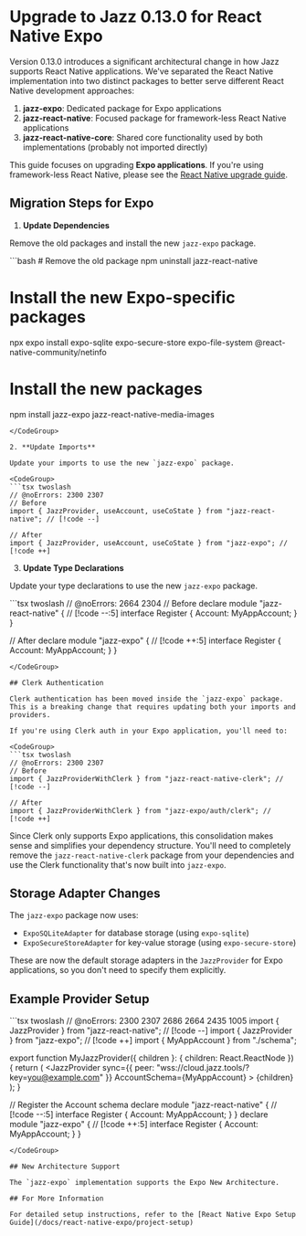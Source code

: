 

# Upgrade to Jazz 0.13.0 for React Native Expo

Version 0.13.0 introduces a significant architectural change in how Jazz supports React Native applications. We've separated the React Native implementation into two distinct packages to better serve different React Native development approaches:

1. **jazz-expo**: Dedicated package for Expo applications
2. **jazz-react-native**: Focused package for framework-less React Native applications
3. **jazz-react-native-core**: Shared core functionality used by both implementations (probably not imported directly)

This guide focuses on upgrading **Expo applications**. If you're using framework-less React Native, please see the [React Native upgrade guide](/docs/react-native/upgrade/0-13-0).

## Migration Steps for Expo

1. **Update Dependencies**

Remove the old packages and install the new `jazz-expo` package.

<CodeGroup>
```bash
# Remove the old package
npm uninstall jazz-react-native

# Install the new Expo-specific packages
npx expo install expo-sqlite expo-secure-store expo-file-system @react-native-community/netinfo

# Install the new packages
npm install jazz-expo jazz-react-native-media-images
```
</CodeGroup>

2. **Update Imports**

Update your imports to use the new `jazz-expo` package.

<CodeGroup>
```tsx twoslash
// @noErrors: 2300 2307
// Before
import { JazzProvider, useAccount, useCoState } from "jazz-react-native"; // [!code --]

// After
import { JazzProvider, useAccount, useCoState } from "jazz-expo"; // [!code ++]
```
</CodeGroup>

3. **Update Type Declarations**

Update your type declarations to use the new `jazz-expo` package.

<CodeGroup>
```tsx twoslash
// @noErrors: 2664 2304
// Before
declare module "jazz-react-native" { // [!code --:5]
  interface Register {
    Account: MyAppAccount;
  }
}

// After
declare module "jazz-expo" { // [!code ++:5]
  interface Register {
    Account: MyAppAccount;
  }
}
```
</CodeGroup>

## Clerk Authentication

Clerk authentication has been moved inside the `jazz-expo` package. This is a breaking change that requires updating both your imports and providers.

If you're using Clerk auth in your Expo application, you'll need to:

<CodeGroup>
```tsx twoslash
// @noErrors: 2300 2307
// Before
import { JazzProviderWithClerk } from "jazz-react-native-clerk"; // [!code --]

// After
import { JazzProviderWithClerk } from "jazz-expo/auth/clerk"; // [!code ++]
```
</CodeGroup>

Since Clerk only supports Expo applications, this consolidation makes sense and simplifies your dependency structure. You'll need to completely remove the `jazz-react-native-clerk` package from your dependencies and use the Clerk functionality that's now built into `jazz-expo`.

## Storage Adapter Changes

The `jazz-expo` package now uses:
- `ExpoSQLiteAdapter` for database storage (using `expo-sqlite`)
- `ExpoSecureStoreAdapter` for key-value storage (using `expo-secure-store`)

These are now the default storage adapters in the `JazzProvider` for Expo applications, so you don't need to specify them explicitly.

## Example Provider Setup

<CodeGroup>
```tsx twoslash
// @noErrors: 2300 2307 2686 2664 2435 1005
import { JazzProvider } from "jazz-react-native"; // [!code --]
import { JazzProvider } from "jazz-expo"; // [!code ++]
import { MyAppAccount } from "./schema";

export function MyJazzProvider({ children }: { children: React.ReactNode }) {
  return (
    <JazzProvider
      sync={{ peer: "wss://cloud.jazz.tools/?key=you@example.com" }}
      AccountSchema={MyAppAccount}
    >
      {children}
    </JazzProvider>
  );
}

// Register the Account schema
declare module "jazz-react-native" { // [!code --:5]
  interface Register {
    Account: MyAppAccount;
  }
}
declare module "jazz-expo" { // [!code ++:5]
  interface Register {
    Account: MyAppAccount;
  }
}
```
</CodeGroup>

## New Architecture Support

The `jazz-expo` implementation supports the Expo New Architecture.

## For More Information

For detailed setup instructions, refer to the [React Native Expo Setup Guide](/docs/react-native-expo/project-setup)
